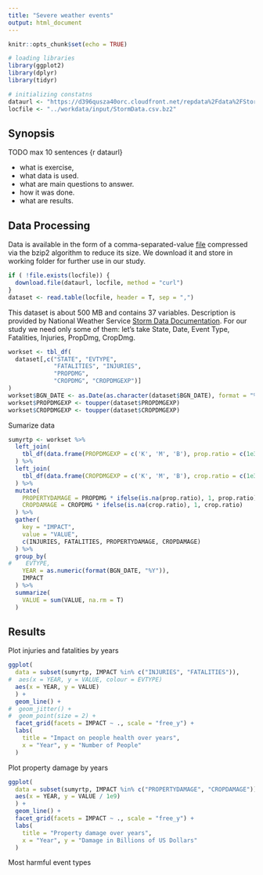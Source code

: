 ```yaml
---
title: "Severe weather events"
output: html_document
---
```


```r
knitr::opts_chunk$set(echo = TRUE)

# loading libraries
library(ggplot2)
library(dplyr)
library(tidyr)

# initializing constatns
dataurl <- "https://d396qusza40orc.cloudfront.net/repdata%2Fdata%2FStormData.csv.bz2"
locfile <- "../workdata/input/StormData.csv.bz2"

```

## Synopsis

TODO
max 10 sentences {r dataurl}

* what is exercise, 
* what data is used. 
* what are main questions to answer. 
* how it was done. 
* what are results.

## Data Processing

Data is available in the form of a comma-separated-value [file](`r dataurl`) compressed via the bzip2 algorithm to reduce its size. We download it and store in working folder for further use in our study. 

```r
if ( !file.exists(locfile)) {
  download.file(dataurl, locfile, method = "curl")
}
dataset <- read.table(locfile, header = T, sep = ",")
```

This dataset is about 500 MB and contains 37 variables. Description is provided by National Weather Service [Storm Data Documentation](https://d396qusza40orc.cloudfront.net/repdata%2Fpeer2_doc%2Fpd01016005curr.pdf). For our study we need only some of them: let's take State, Date, Event Type, Fatalities, Injuries, PropDmg, CropDmg.

```r
workset <- tbl_df(
  dataset[,c("STATE", "EVTYPE", 
             "FATALITIES", "INJURIES", 
             "PROPDMG",
             "CROPDMG", "CROPDMGEXP")]
)
workset$BGN_DATE <- as.Date(as.character(dataset$BGN_DATE), format = "%m/%d/%Y")
workset$PROPDMGEXP <- toupper(dataset$PROPDMGEXP)
workset$CROPDMGEXP <- toupper(dataset$CROPDMGEXP)
```

Sumarize data

```r
sumyrtp <- workset %>%
  left_join(
    tbl_df(data.frame(PROPDMGEXP = c('K', 'M', 'B'), prop.ratio = c(1e3, 1e6, 1e9)))
  ) %>%
  left_join(
    tbl_df(data.frame(CROPDMGEXP = c('K', 'M', 'B'), crop.ratio = c(1e3, 1e6, 1e9)))
  ) %>%
  mutate(
    PROPERTYDAMAGE = PROPDMG * ifelse(is.na(prop.ratio), 1, prop.ratio),
    CROPDAMAGE = CROPDMG * ifelse(is.na(crop.ratio), 1, crop.ratio)
  ) %>%
  gather(
    key = "IMPACT", 
    value = "VALUE", 
    c(INJURIES, FATALITIES, PROPERTYDAMAGE, CROPDAMAGE)
  ) %>%
  group_by( 
#    EVTYPE, 
    YEAR = as.numeric(format(BGN_DATE, "%Y")), 
    IMPACT 
  ) %>%
  summarize( 
    VALUE = sum(VALUE, na.rm = T) 
  )
```
## Results

Plot injuries and fatalities by years 

```r
ggplot(
  data = subset(sumyrtp, IMPACT %in% c("INJURIES", "FATALITIES")),
#  aes(x = YEAR, y = VALUE, colour = EVTYPE)
  aes(x = YEAR, y = VALUE)
  ) + 
  geom_line() + 
#  geom_jitter() + 
#  geom_point(size = 2) + 
  facet_grid(facets = IMPACT ~ ., scale = "free_y") +
  labs(
    title = "Impact on people health over years",
    x = "Year", y = "Number of People"
  )
```

Plot property damage by years 

```r
ggplot(
  data = subset(sumyrtp, IMPACT %in% c("PROPERTYDAMAGE", "CROPDAMAGE")),
  aes(x = YEAR, y = VALUE / 1e9)
  ) + 
  geom_line() + 
  facet_grid(facets = IMPACT ~ ., scale = "free_y") +
  labs(
    title = "Property damage over years", 
    x = "Year", y = "Damage in Billions of US Dollars"
  )
```

Most harmful event types

```r

```